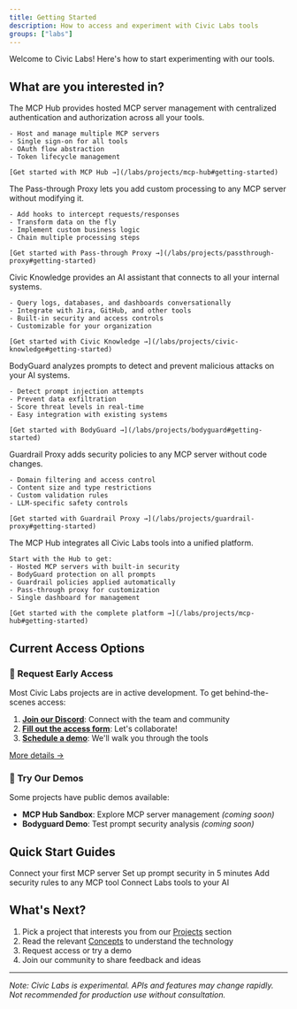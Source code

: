 ```yaml
---
title: Getting Started
description: How to access and experiment with Civic Labs tools
groups: ["labs"]
---
```



Welcome to Civic Labs! Here's how to start experimenting with our tools.

## What are you interested in?

<AccordionGroup>
  <Accordion title="I'm interested in MCP hosting and unified auth management">
    The MCP Hub provides hosted MCP server management with centralized authentication and authorization across all your tools.
    
    - Host and manage multiple MCP servers
    - Single sign-on for all tools
    - OAuth flow abstraction
    - Token lifecycle management
    
    [Get started with MCP Hub →](/labs/projects/mcp-hub#getting-started)
  </Accordion>

  <Accordion title="I'm interested in MCP middleware and custom logic">
    The Pass-through Proxy lets you add custom processing to any MCP server without modifying it.
    
    - Add hooks to intercept requests/responses
    - Transform data on the fly
    - Implement custom business logic
    - Chain multiple processing steps
    
    [Get started with Pass-through Proxy →](/labs/projects/passthrough-proxy#getting-started)
  </Accordion>

  <Accordion title="I'm interested in automating and optimizing my company's operations">
    Civic Knowledge provides an AI assistant that connects to all your internal systems.
    
    - Query logs, databases, and dashboards conversationally
    - Integrate with Jira, GitHub, and other tools
    - Built-in security and access controls
    - Customizable for your organization
    
    [Get started with Civic Knowledge →](/labs/projects/civic-knowledge#getting-started)
  </Accordion>

  <Accordion title="I'm interested in protection from AI threats">
    BodyGuard analyzes prompts to detect and prevent malicious attacks on your AI systems.
    
    - Detect prompt injection attempts
    - Prevent data exfiltration
    - Score threat levels in real-time
    - Easy integration with existing systems
    
    [Get started with BodyGuard →](/labs/projects/bodyguard#getting-started)
  </Accordion>

  <Accordion title="I'm interested in rules around LLM tool access">
    Guardrail Proxy adds security policies to any MCP server without code changes.
    
    - Domain filtering and access control
    - Content size and type restrictions
    - Custom validation rules
    - LLM-specific safety controls
    
    [Get started with Guardrail Proxy →](/labs/projects/guardrail-proxy#getting-started)
  </Accordion>

  <Accordion title="I want all the things at once">
    The MCP Hub integrates all Civic Labs tools into a unified platform.
    
    Start with the Hub to get:
    - Hosted MCP servers with built-in security
    - BodyGuard protection on all prompts
    - Guardrail policies applied automatically
    - Pass-through proxy for customization
    - Single dashboard for management
    
    [Get started with the complete platform →](/labs/projects/mcp-hub#getting-started)
  </Accordion>
</AccordionGroup>

## Current Access Options

### 🧪 Request Early Access

Most Civic Labs projects are in active development. To get behind-the-scenes access:

1. **[Join our Discord](https://discord.com/invite/MWmhXauJw8)**: Connect with the team and community
2. **[Fill out the access form](https://civickey.typeform.com/to/uVH7CWJ5)**: Let's collaborate!
3. **[Schedule a demo](https://calendly.com/danbk/30-minute-meeting-clone)**: We'll walk you through the tools

[More details →](/labs/feedback)

### 🎯 Try Our Demos

Some projects have public demos available:

- **MCP Hub Sandbox**: Explore MCP server management *(coming soon)*
- **Bodyguard Demo**: Test prompt security analysis *(coming soon)*

## Quick Start Guides

<CardGroup cols={2}>
  <Card title="MCP Hub Quick Start" icon="server" href="#mcp-hub-quick-start">
    Connect your first MCP server
  </Card>
  <Card title="Bodyguard Quick Start" icon="shield" href="#bodyguard-quick-start">
    Set up prompt security in 5 minutes
  </Card>
  <Card title="Guardrails Quick Start" icon="traffic-light" href="#guardrails-quick-start">
    Add security rules to any MCP tool
  </Card>
  <Card title="Integration Guide" icon="plug" href="#integration-guide">
    Connect Labs tools to your AI
  </Card>
</CardGroup>

## What's Next?

1. Pick a project that interests you from our [Projects](/labs#projects) section
2. Read the relevant [Concepts](/labs#concepts-architecture) to understand the technology
3. Request access or try a demo
4. Join our community to share feedback and ideas

---

*Note: Civic Labs is experimental. APIs and features may change rapidly. Not recommended for production use without consultation.*